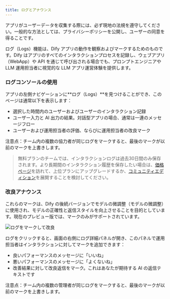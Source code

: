 ```yaml
---
title: ログとアナウンス
---
```



<Warning>
アプリがユーザーデータを収集する際には、必ず現地の法規を遵守してください。一般的な方法としては、プライバシーポリシーを公開し、ユーザーの同意を得ることです。
</Warning>

ログ（Logs）機能は、Dify アプリの動作を観察およびマークするためのものです。Dify はアプリのすべてのインタラクションプロセスを記録し、ウェブアプリ（WebApp）や API を通じて呼び出される場合でも、プロンプトエンジニアや LLM 運用担当者に視覚的な LLM アプリ運営体験を提供します。

### ログコンソールの使用

アプリの左側ナビゲーションに**ログ（Logs）**を見つけることができ、このページは通常以下を表示します：

* 選択した時間内のユーザーおよびユーザーのインタラクション記録
* ユーザー入力と AI 出力の結果。対話型アプリの場合、通常は一連のメッセージフロー
* ユーザーおよび運用担当者の評価、ならびに運用担当者の改良マーク

注意点：チーム内の複数の協力者が同じログをマークすると、最後のマークが以前のマークを上書きします。

> 無料プランのチームでは、インタラクションログは過去30日間のみ保存されます。より長期間のインタラクション履歴を保存したい場合は、[価格ページ](https://dify.ai/pricing)を訪れて、上位プランにアップグレードするか、[コミュニティエディション](/ja-jp/getting-started/install-self-hosted/docker-compose)を展開することを検討してください。

### 改良アナウンス

<Info>
これらのマークは、Dify の後続バージョンでモデルの微調整（モデルの微調整）に使用され、モデルの正確性と返信スタイルを向上させることを目的としています。現在のプレビュー版では、マークのみがサポートされています。
</Info>

![ログをマークして改良](https://assets-docs.dify.ai/dify-enterprise-mintlify/jp/guides/annotation/a17d81cd50a6788df3bf6853cc963d0b.png)


ログをクリックすると、画面の右側にログ詳細パネルが開き、このパネルで運用担当者はインタラクションに対してマークを追加できます：

* 良いパフォーマンスのメッセージに「いいね」
* 悪いパフォーマンスのメッセージに「よくないね」
* 改善結果に対して改良返信をマーク。これはあなたが期待する AI の返信テキストです

注意点：チーム内の複数の管理者が同じログをマークすると、最後のマークが以前のマークを上書きします。